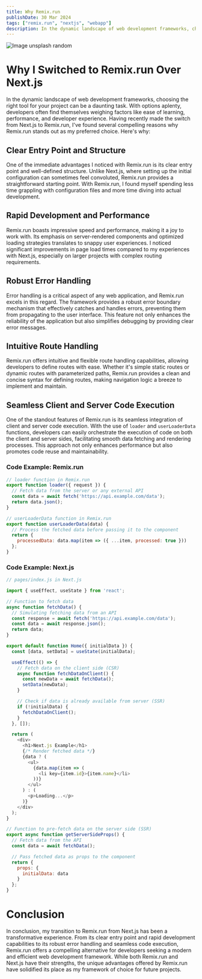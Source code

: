 ```yaml
---
title: Why Remix.run
publishDate: 30 Mar 2024
tags: ["remix.run", "nextjs", "webapp"]
description: In the dynamic landscape of web development frameworks, choosing the right tool for your project can be a daunting task.
---
```


![Image unsplash random](https://fastly.picsum.photos/id/368/200/300.jpg?hmac=qqvgzPEXwcvVBrpVDtVeofz3jGWFgOVpRiiQU_ddP8Y)

# Why I Switched to Remix.run Over Next.js

In the dynamic landscape of web development frameworks, choosing the right tool for your project can be a daunting task. With options aplenty, developers often find themselves weighing factors like ease of learning, performance, and developer experience. Having recently made the switch from Next.js to Remix.run, I've found several compelling reasons why Remix.run stands out as my preferred choice. Here's why:

## Clear Entry Point and Structure

One of the immediate advantages I noticed with Remix.run is its clear entry point and well-defined structure. Unlike Next.js, where setting up the initial configuration can sometimes feel convoluted, Remix.run provides a straightforward starting point. With Remix.run, I found myself spending less time grappling with configuration files and more time diving into actual development.

## Rapid Development and Performance

Remix.run boasts impressive speed and performance, making it a joy to work with. Its emphasis on server-rendered components and optimized loading strategies translates to snappy user experiences. I noticed significant improvements in page load times compared to my experiences with Next.js, especially on larger projects with complex routing requirements.

## Robust Error Handling

Error handling is a critical aspect of any web application, and Remix.run excels in this regard. The framework provides a robust error boundary mechanism that effectively catches and handles errors, preventing them from propagating to the user interface. This feature not only enhances the reliability of the application but also simplifies debugging by providing clear error messages.

## Intuitive Route Handling

Remix.run offers intuitive and flexible route handling capabilities, allowing developers to define routes with ease. Whether it's simple static routes or dynamic routes with parameterized paths, Remix.run provides a clean and concise syntax for defining routes, making navigation logic a breeze to implement and maintain.

## Seamless Client and Server Code Execution

One of the standout features of Remix.run is its seamless integration of client and server code execution. With the use of `loader` and `userLoaderData` functions, developers can easily orchestrate the execution of code on both the client and server sides, facilitating smooth data fetching and rendering processes. This approach not only enhances performance but also promotes code reuse and maintainability.

### Code Example: Remix.run

```javascript
// loader function in Remix.run
export function loader({ request }) {
  // Fetch data from the server or any external API
  const data = await fetch('https://api.example.com/data');
  return data.json();
}

// userLoaderData function in Remix.run
export function userLoaderData(data) {
  // Process the fetched data before passing it to the component
  return {
    processedData: data.map(item => ({ ...item, processed: true }))
  };
}
```

### Code Example: Next.js

```javascript
// pages/index.js in Next.js

import { useEffect, useState } from 'react';

// Function to fetch data
async function fetchData() {
  // Simulating fetching data from an API
  const response = await fetch('https://api.example.com/data');
  const data = await response.json();
  return data;
}

export default function Home({ initialData }) {
  const [data, setData] = useState(initialData);

  useEffect(() => {
    // Fetch data on the client side (CSR)
    async function fetchDataOnClient() {
      const newData = await fetchData();
      setData(newData);
    }

    // Check if data is already available from server (SSR)
    if (!initialData) {
      fetchDataOnClient();
    }
  }, []);

  return (
    <div>
      <h1>Next.js Example</h1>
      {/* Render fetched data */}
      {data ? (
        <ul>
          {data.map(item => (
            <li key={item.id}>{item.name}</li>
          ))}
        </ul>
      ) : (
        <p>Loading...</p>
      )}
    </div>
  );
}

// Function to pre-fetch data on the server side (SSR)
export async function getServerSideProps() {
  // Fetch data from the API
  const data = await fetchData();

  // Pass fetched data as props to the component
  return {
    props: {
      initialData: data
    }
  };
}

```


# Conclusion

In conclusion, my transition to Remix.run from Next.js has been a transformative experience. From its clear entry point and rapid development capabilities to its robust error handling and seamless code execution, Remix.run offers a compelling alternative for developers seeking a modern and efficient web development framework. While both Remix.run and Next.js have their strengths, the unique advantages offered by Remix.run have solidified its place as my framework of choice for future projects.

